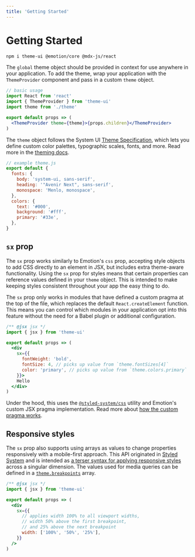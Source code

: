 ```yaml
---
title: 'Getting Started'
---
```




# Getting Started

```sh
npm i theme-ui @emotion/core @mdx-js/react
```

The `global` theme object should be provided in context for use anywhere in your application.
To add the theme,
wrap your application with the `ThemeProvider` component and pass in a custom `theme` object.

```jsx
// basic usage
import React from 'react'
import { ThemeProvider } from 'theme-ui'
import theme from './theme'

export default props => (
  <ThemeProvider theme={theme}>{props.children}</ThemeProvider>
)
```

The `theme` object follows the System UI [Theme Specification](/theme-spec),
which lets you define custom color palettes, typographic scales, fonts, and more.
Read more in the [theming docs](/theming).

```js
// example theme.js
export default {
  fonts: {
    body: 'system-ui, sans-serif',
    heading: '"Avenir Next", sans-serif',
    monospace: 'Menlo, monospace',
  },
  colors: {
    text: '#000',
    background: '#fff',
    primary: '#33e',
  },
}
```

## `sx` prop

The `sx` prop works similarly to Emotion's `css` prop, accepting style objects to add CSS directly to an element in JSX, but includes extra theme-aware functionality.
Using the `sx` prop for styles means that certain properties can reference values defined in your `theme` object.
This is intended to make keeping styles consistent throughout your app the easy thing to do.

The `sx` prop only works in modules that have defined a custom pragma at the top of the file, which replaces the default `React.createElement` function.
This means you can control which modules in your application opt into this feature without the need for a Babel plugin or additional configuration.

```jsx
/** @jsx jsx */
import { jsx } from 'theme-ui'

export default props => (
  <div
    sx={{
      fontWeight: 'bold',
      fontSize: 4, // picks up value from `theme.fontSizes[4]`
      color: 'primary', // picks up value from `theme.colors.primary`
    }}>
    Hello
  </div>
)
```

Under the hood, this uses the [`@styled-system/css`](https://styled-system.com/css) utility and Emotion's custom JSX pragma implementation.
Read more about [how the custom pragma works](/how-it-works/#jsx-pragma).

## Responsive styles

The `sx` prop also supports using arrays as values to change properties responsively with a mobile-first approach.
This API originated in [Styled System][] and is intended as [a terser syntax for applying responsive styles](https://styled-system.com/guides/array-props) across a singular dimension.
The values used for media queries can be defined in a [`theme.breakpoints`](/theming/#breakpoints) array.

```jsx
/** @jsx jsx */
import { jsx } from 'theme-ui'

export default props => (
  <div
    sx={{
      // applies width 100% to all viewport widths,
      // width 50% above the first breakpoint,
      // and 25% above the next breakpoint
      width: ['100%', '50%', '25%'],
    }}
  />
)
```

[styled system]: https://styled-system.com
